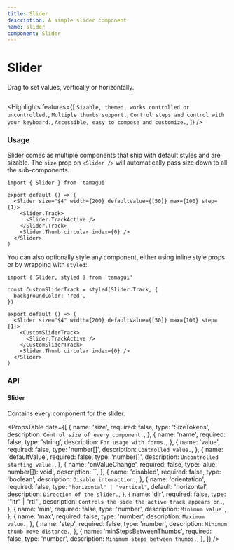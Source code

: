 ```yaml
---
title: Slider
description: A simple slider component
name: slider
component: Slider
---
```


# Slider

<Description>Drag to set values, vertically or horizontally.</Description>

<HeroContainer>
  <SliderDemo />
</HeroContainer>

```tsx hero template=Slider

```

<Highlights
  features={[
    `Sizable, themed, works controlled or uncontrolled.`,
    `Multiple thumbs support.`,
    `Control steps and control with your keyboard.`,
    `Accessible, easy to compose and customize.`,
  ]}
/>

### Usage

Slider comes as multiple components that ship with default styles and are sizable. The `size` prop on `<Slider />` will automatically pass size down to all the sub-components.

```tsx
import { Slider } from 'tamagui'

export default () => (
  <Slider size="$4" width={200} defaultValue={[50]} max={100} step={1}>
    <Slider.Track>
      <Slider.TrackActive />
    </Slider.Track>
    <Slider.Thumb circular index={0} />
  </Slider>
)
```

You can also optionally style any component, either using inline style props or by wrapping with `styled`:

```tsx
import { Slider, styled } from 'tamagui'

const CustomSliderTrack = styled(Slider.Track, {
  backgroundColor: 'red',
})

export default () => (
  <Slider size="$4" width={200} defaultValue={[50]} max={100} step={1}>
    <CustomSliderTrack>
      <Slider.TrackActive />
    </CustomSliderTrack>
    <Slider.Thumb circular index={0} />
  </Slider>
)
```

### API

#### Slider

Contains every component for the slider.

<PropsTable
  data={[
    {
      name: 'size',
      required: false,
      type: 'SizeTokens',
      description: `Control size of every component.`,
    },
    {
      name: 'name',
      required: false,
      type: 'string',
      description: `For usage with forms.`,
    },
    {
      name: 'value',
      required: false,
      type: 'number[]',
      description: `Controlled value.`,
    },
    {
      name: 'defaultValue',
      required: false,
      type: 'number[]',
      description: `Uncontrolled starting value.`,
    },
    {
      name: 'onValueChange',
      required: false,
      type: 'alue: number[]): void',
      description: ``,
    },
    {
      name: 'disabled',
      required: false,
      type: 'boolean',
      description: `Disable interaction.`,
    },
    {
      name: 'orientation',
      required: false,
      type: `"horizontal" | "vertical"`,
      default: 'horizontal',
      description: `Direction of the slider.`,
    },
    {
      name: 'dir',
      required: false,
      type: '"ltr" | "rtl"',
      description: `Controls the side the active track appears on.`,
    },
    {
      name: 'min',
      required: false,
      type: 'number',
      description: `Minimum value.`,
    },
    {
      name: 'max',
      required: false,
      type: 'number',
      description: `Maximum value.`,
    },
    {
      name: 'step',
      required: false,
      type: 'number',
      description: `Minimum thumb move distance.`,
    },
    {
      name: 'minStepsBetweenThumbs',
      required: false,
      type: 'number',
      description: `Minimum steps between thumbs.`,
    },
  ]}
/>
